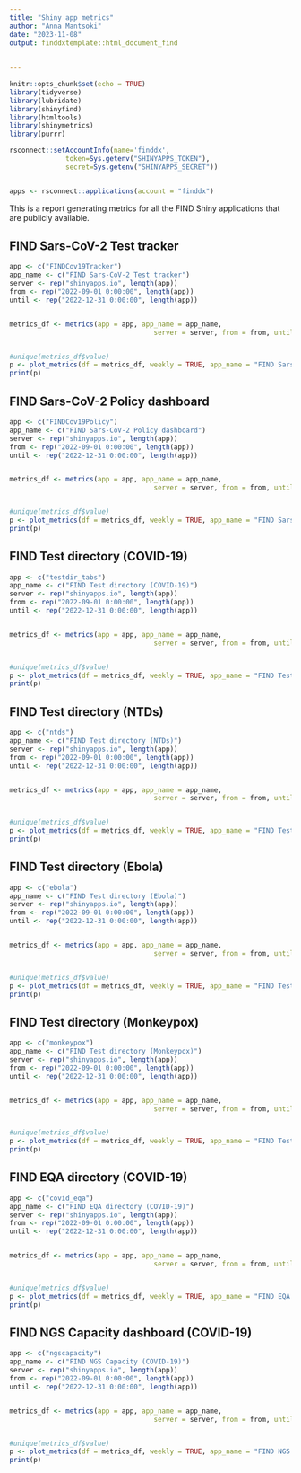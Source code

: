 ```yaml
---
title: "Shiny app metrics"
author: "Anna Mantsoki"
date: "2023-11-08"
output: finddxtemplate::html_document_find
 
    
---
```

```r
knitr::opts_chunk$set(echo = TRUE)
library(tidyverse)
library(lubridate)
library(shinyfind)
library(htmltools)
library(shinymetrics)
library(purrr)

rsconnect::setAccountInfo(name='finddx',
			  token=Sys.getenv("SHINYAPPS_TOKEN"),
			  secret=Sys.getenv("SHINYAPPS_SECRET"))


apps <- rsconnect::applications(account = "finddx")

```


This is a report generating metrics for all the FIND Shiny applications that are publicly available.

## FIND Sars-CoV-2 Test tracker
```r
 
app <- c("FINDCov19Tracker")
app_name <- c("FIND Sars-CoV-2 Test tracker")
server <- rep("shinyapps.io", length(app))
from <- rep("2022-09-01 0:00:00", length(app))
until <- rep("2022-12-31 0:00:00", length(app))


metrics_df <- metrics(app = app, app_name = app_name, 
                                    server = server, from = from, until = until)


#unique(metrics_df$value)
p <- plot_metrics(df = metrics_df, weekly = TRUE, app_name = "FIND Sars-CoV-2 Test tracker")
print(p)


```





## FIND Sars-CoV-2 Policy dashboard
```r
 
app <- c("FINDCov19Policy")
app_name <- c("FIND Sars-CoV-2 Policy dashboard")
server <- rep("shinyapps.io", length(app))
from <- rep("2022-09-01 0:00:00", length(app))
until <- rep("2022-12-31 0:00:00", length(app))


metrics_df <- metrics(app = app, app_name = app_name, 
                                    server = server, from = from, until = until)


#unique(metrics_df$value)
p <- plot_metrics(df = metrics_df, weekly = TRUE, app_name = "FIND Sars-CoV-2 Policy dashboard")
print(p)


```

## FIND Test directory (COVID-19)
```r
 
app <- c("testdir_tabs")
app_name <- c("FIND Test directory (COVID-19)")
server <- rep("shinyapps.io", length(app))
from <- rep("2022-09-01 0:00:00", length(app))
until <- rep("2022-12-31 0:00:00", length(app))


metrics_df <- metrics(app = app, app_name = app_name, 
                                    server = server, from = from, until = until)


#unique(metrics_df$value)
p <- plot_metrics(df = metrics_df, weekly = TRUE, app_name = "FIND Test directory (COVID-19)")
print(p)


```

## FIND Test directory (NTDs)
```r
 
app <- c("ntds")
app_name <- c("FIND Test directory (NTDs)")
server <- rep("shinyapps.io", length(app))
from <- rep("2022-09-01 0:00:00", length(app))
until <- rep("2022-12-31 0:00:00", length(app))


metrics_df <- metrics(app = app, app_name = app_name, 
                                    server = server, from = from, until = until)


#unique(metrics_df$value)
p <- plot_metrics(df = metrics_df, weekly = TRUE, app_name = "FIND Test directory (NTDs)")
print(p)


```

## FIND Test directory (Ebola)
```r
 
app <- c("ebola")
app_name <- c("FIND Test directory (Ebola)")
server <- rep("shinyapps.io", length(app))
from <- rep("2022-09-01 0:00:00", length(app))
until <- rep("2022-12-31 0:00:00", length(app))


metrics_df <- metrics(app = app, app_name = app_name, 
                                    server = server, from = from, until = until)


#unique(metrics_df$value)
p <- plot_metrics(df = metrics_df, weekly = TRUE, app_name = "FIND Test directory (Ebola)")
print(p)


```

## FIND Test directory (Monkeypox)
```r
 
app <- c("monkeypox")
app_name <- c("FIND Test directory (Monkeypox)")
server <- rep("shinyapps.io", length(app))
from <- rep("2022-09-01 0:00:00", length(app))
until <- rep("2022-12-31 0:00:00", length(app))


metrics_df <- metrics(app = app, app_name = app_name, 
                                    server = server, from = from, until = until)


#unique(metrics_df$value)
p <- plot_metrics(df = metrics_df, weekly = TRUE, app_name = "FIND Test directory (Monkeypox)")
print(p)


```

## FIND EQA directory (COVID-19)
```r
 
app <- c("covid_eqa")
app_name <- c("FIND EQA directory (COVID-19)")
server <- rep("shinyapps.io", length(app))
from <- rep("2022-09-01 0:00:00", length(app))
until <- rep("2022-12-31 0:00:00", length(app))


metrics_df <- metrics(app = app, app_name = app_name, 
                                    server = server, from = from, until = until)


#unique(metrics_df$value)
p <- plot_metrics(df = metrics_df, weekly = TRUE, app_name = "FIND EQA directory (COVID-19)")
print(p)


```

## FIND NGS Capacity dashboard (COVID-19)
```r
 
app <- c("ngscapacity")
app_name <- c("FIND NGS Capacity (COVID-19)")
server <- rep("shinyapps.io", length(app))
from <- rep("2022-09-01 0:00:00", length(app))
until <- rep("2022-12-31 0:00:00", length(app))


metrics_df <- metrics(app = app, app_name = app_name, 
                                    server = server, from = from, until = until)


#unique(metrics_df$value)
p <- plot_metrics(df = metrics_df, weekly = TRUE, app_name = "FIND NGS Capacity (COVID-19)")
print(p)


```






